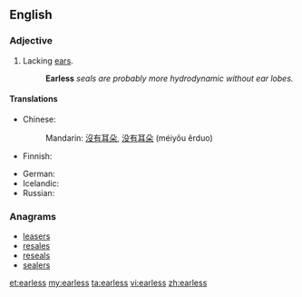 ==English==

===Adjective===
{{en-adj|-}}

# Lacking [[ear]]s.
#: '''Earless''' ''seals are probably more hydrodynamic without ear lobes.''

====Translations====
{{trans-top|lacking ears}}
* Chinese:
*: Mandarin: [[沒有]][[耳朵]], [[没有]][[耳朵]] (méiyǒu ěrduo)
* Finnish: {{t-|fi|korvaton}}
{{trans-mid}}
* German: {{t|de|ohrlos|tr=ohrlos}}
* Icelandic: {{t-|is|eyrnalaus}}
* Russian: {{t|ru|безухий|tr=bezúxij|sc=Cyrl}}
{{trans-bottom}}

===Anagrams===
* [[leasers#English|leasers]]
* [[resales#English|resales]]
* [[reseals#English|reseals]]
* [[sealers#English|sealers]]

[[et:earless]]
[[my:earless]]
[[ta:earless]]
[[vi:earless]]
[[zh:earless]]